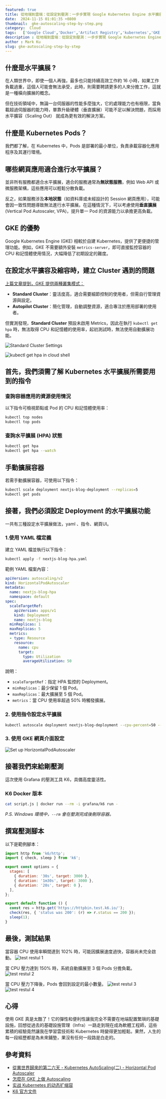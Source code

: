 ```yaml
---
featured: true
title: 從地端到雲端：從設定到壓測：一步步實現 Google Kubernetes Engine 水平擴容及縮容
date:  2024-11-15 01:01:35 +0800
thumbnail:  gke-autoscaling-step-by-step.png
category:  Cloud  
tags:   ['Google Cloud','Docker','Artifact Registry','kubernetes','GKE','google kubernetes engine']
description : 從地端到雲端：從設定到壓測：一步步實現 Google Kubernetes Engine 水平擴容及縮容
author : Mark Ku
slug: gke-autoscaling-step-by-step
---
```


## 什麼是水平擴展 ?
在人類世界中，即使一個人再強，最多也只能持續高效工作約 16 小時，如果工作負載過重，這個人可能會無法承受，此時，則需要聘請更多的人來分擔工作，這就是一種橫向擴展的概念。  
  
但在技術領域中，無論一台伺服器的性能多麼強大，它的處理能力也有極限，當負載超過伺服器的能力時，單靠升級硬體（垂直擴展）可能不足以解決問題，而採用水平擴容（Scaling Out） 就成為更有效的解決方案。

## 什麼是 Kubernetes Pods？
我們都了解，在 Kubernetes 中，Pods 是部署的最小單位，負責承載容器化應用程序及其運行環境。

## 哪些網頁應用適合進行水平擴展？
並非所有服務都適合水平擴展，適合的服務通常為**無狀態服務**，例如 Web API 或微服務架構，這些應用可以輕鬆分散負載。

反之，如果服務涉及**本地狀態**（如資料庫或未經設計的 Session 網頁應用），可能會因一致性問題導致無法進行水平擴展。在這種情況下，可以考慮使用**垂直擴展** (Vertical Pod Autoscaler, VPA)，提升單一 Pod 的資源能力以承擔更高負載。

## GKE 的優勢
Google Kubernetes Engine (GKE) 相較於自建 Kubernetes，提供了更便捷的管理功能。例如，GKE 不需要額外安裝 `metrics-server`，即可直接監控容器的 CPU 和記憶體使用情況，大幅降低了初期設定的難度。

## 在設定水平擴容及縮容時，建立 Cluster 遇到的問題
[上篇文章提到，GKE 提供兩種叢集模式：](https://blog.markkulab.net/deploy-nextjs-app-to-google-kubernetes-service/)
- **Standard Cluster**：靈活度高，適合需要細節控制的使用者，但需自行管理資源與設定。
- **Autopilot Cluster**：簡化管理，自動調整資源，適合專注於應用部署的使用者。

但實測發現，**Standard Cluster** 預設未啟用 Metrics，因此在執行 `kubectl get hpa` 時，無法取得 CPU 和記憶體的使用率，起初測試時，無法使用自動擴展功能。

![Standard Cluster Settings](standard-cluster-settings.png)

![kubectl get hpa in cloud shell](cannot-get-cpu-usage-rate.png)

## 首先，我們須需了解 Kubernetes 水平擴展所需要用到的指令
### 查詢容器應用的資源使用情況
以下指令可檢視節點或 Pod 的 CPU 和記憶體使用率：
```bash
kubectl top nodes
kubectl top pods
```

### 查詢水平擴展 (HPA) 狀態
```bash
kubectl get hpa
kubectl get hpa --watch
```

## 手動擴展容器
若需手動擴展容器，可使用以下指令：
```bash
kubectl scale deployment nextjs-blog-deployment --replicas=5
kubectl get pods
```

## 接著，我們必須設定 Deployment 的水平擴展功能
一共有三種設定水平擴展做法，yaml 、指令、網頁UI。

### 1.使用 YAML 檔定義
建立 YAML 檔並執行以下指令：
```bash
kubectl apply -f nextjs-blog-hpa.yaml
```

範例 YAML 檔案內容：
```yaml
apiVersion: autoscaling/v2
kind: HorizontalPodAutoscaler
metadata:
  name: nextjs-blog-hpa
  namespace: default
spec:
  scaleTargetRef:
    apiVersion: apps/v1
    kind: Deployment
    name: nextjs-blog
  minReplicas: 1
  maxReplicas: 5
  metrics:
  - type: Resource
    resource:
      name: cpu
      target:
        type: Utilization
        averageUtilization: 50
```

說明：
- `scaleTargetRef`：指定 HPA 監控的 Deployment。
- `minReplicas`：最少保留 1 個 Pod。
- `maxReplicas`：最大擴展至 5 個 Pod。
- `metrics`：當 CPU 使用率超過 50% 時觸發擴展。

### 2. 使用指令設定水平擴展
```bash
kubectl autoscale deployment nextjs-blog-deployment --cpu-percent=50 --min=1 --max=5
```
### 3. 使用 GKE 網頁介面設定
![Set up HorizontalPodAutoscaler](configre-horizontaal-pod-autoscaler.png)

## 接著我們來給剛壓測
這次使用 Grafana 的壓測工具 K6，具備高度靈活性。

### K6 Docker 版本
```bash
cat script.js | docker run --rm -i grafana/k6 run -
```
*P.S. Windows 環境中，`--rm` 會在壓測完成後刪除容器。*

## 撰寫壓測腳本
以下是範例腳本：
```javascript
import http from 'k6/http';
import { check, sleep } from 'k6';

export const options = {
  stages: [
    { duration: '30s', target: 3000 },
    { duration: '1m30s', target: 3000 },
    { duration: '20s', target: 0 },
  ],
};

export default function () {
  const res = http.get('https://httpbin.test.k6.io/');
  check(res, { 'status was 200': (r) => r.status == 200 });
  sleep(1);
}
```

## 最後，測試結果
當容器 CPU 使用率瞬間達到 102% 時，可能因擴展速度過快，容器尚未完全啟動。
![test restul 1](test-result-1.png) 

當 CPU 壓力達到 150% 時，系統自動擴展至 3 個 Pods 分擔負載。
![test restul 2](test-result-2.png) 

當 CPU 壓力下降後，Pods 會回到設定的最小數量。
![test restul 3](test-result-3.png)
![test restul 4](test-result-4.png)

## 心得
使用 GKE 真是太酷了！它的彈性和便利性讓我完全不需要在地端配置繁瑣的基礎設施，回想從過去的基礎設施管理（Infra）一路走到現在成為軟體工程師，這些累積的經驗竟然讓我在學習雲技術和 Kubernetes 時變得更加輕鬆。果然，人生的每一段經歷都是為未來鋪墊，果沒有任何一段路是白走的。

## 參考資料
- [從異世界歸來的第二六天 - Kubernetes AutoScaling(二) - Horizontal Pod Autoscaler](https://ithelp.ithome.com.tw/articles/10298858)
- [怎麼在 GKE 上做 Autoscaling](https://youtu.be/jP4cg7itW6E?si=h4TDRqLSWULgzIw9)
- [实战 Kubernetes 的动态扩缩容](https://www.aneasystone.com/archives/2022/11/kubernetes-auto-scaling.html)
- [K6 官方文件](https://grafana.com/docs/k6/latest/get-started/running-k6/) 

